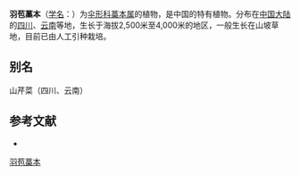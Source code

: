 {{NoteTA|G1=LS}}
{{Speciesbox
| name = 羽苞藁本
| status = 
| status_system = 
| image = 
| genus = Ligusticum
| species = daucoides
| authority = (Franch.) Franch.
}}

'''羽苞藁本'''（[[学名|学名]]：{{lang|la|''Ligusticum daucoides''}}）为[[伞形科|伞形科]][[藁本属|藁本属]]的植物，是中国的特有植物。分布在[[中国大陆|中国大陆]]的[[四川|四川]]、[[云南|云南]]等地，生长于海拔2,500米至4,000米的地区，一般生长在山坡草地，目前已由人工引种栽培。

== 别名 ==
山芹菜（四川、云南）

== 参考文献 ==
<div class="references-small">
* {{cite web| url =http://www.bioinfo.cn/db05/KmzwSpecies.php?action=view&id=22865| title =羽苞藁本| work =《中国高等植物数据库全库》| publisher =中国科学院微生物研究所| author =昆明植物研究所| accessdate =2009-02-25| deadurl =yes| archiveurl =https://web.archive.org/web/20160305105116/http://www.bioinfo.cn/db05/KmzwSpecies.php?action=view&id=22865| archivedate =2016-03-05}}
</div>
{{Taxonbar|from=Q15231797}}

[[Category:藁本属|羽苞藁本]]


{{Apiales-stub}}